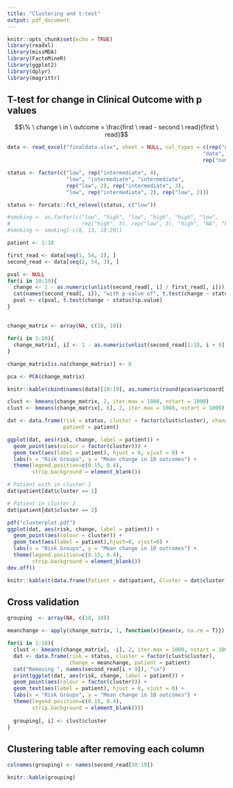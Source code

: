 ```yaml
---
title: "Clustering and t-test"
output: pdf_document
---
```



```r
knitr::opts_chunk$set(echo = TRUE)
library(readxl)
library(missMDA)
library(FactoMineR)
library(ggplot2)
library(dplyr)
library(magrittr)
```

## T-test for change in Clinical Outcome with p values

$$\% \ change \ in \ outcome = \frac{first \ read  - second \ read}{first \ read}$$

```r
data <- read_excel("finaldata.xlsx", sheet = NULL, col_types = c(rep("guess", 6), 
                                                               "date", rep("guess", 2), 
                                                               rep("numeric", 10)))

status <- factor(c("low", rep("intermediate", 4), 
                   "low", "intermediate", "intermediate", 
                   rep("low", 2), rep("intermediate", 3),
                   "low", rep("intermediate", 2), rep("low", 2)))

status <- forcats::fct_relevel(status, c("low"))

#smoking <- as.factor(c("low", "high", "low", "high", "high", "low", 
#                       rep("high", 3), rep("low", 3), "high", "NA", "high", "low"))
#smoking <- smoking[-c(8, 13, 18:20)]

patient <- 1:18

first_read <- data[seq(1, 54, 3), ]
second_read <- data[seq(2, 54, 3), ]

pval <- NULL
for(i in 10:19){
  change <- 1 - as.numeric(unlist(second_read[, i] / first_read[, i]))
  cat(names(second_read[, i]), "with p-value of", t.test(change ~ status)$p.value, "\n")
  pval <- c(pval, t.test(change ~ status)$p.value)
}


```


##

```r
change_matrix <- array(NA, c(18, 10))

for(i in 1:10){
  change_matrix[, i] <- 1 - as.numeric(unlist(second_read[1:18, i + 9] / first_read[1:18, i + 9]))
}

change_matrix[is.na(change_matrix)] <- 0
```

```r
pca <- PCA(change_matrix)

knitr::kable(cbind(names(data)[10:19], as.numeric(round(pca$var$coord[, 1], 3))))
```

```r
clust <- kmeans(change_matrix, 2, iter.max = 1000, nstart = 1000)
clust <- kmeans(change_matrix[, 6], 2, iter.max = 1000, nstart = 1000)

dat <- data.frame(risk = status, cluster = factor(clust$cluster), change = change_matrix[, 6], 
                  patient = patient)

```


```r
ggplot(dat, aes(risk, change, label = patient)) +
  geom_point(aes(colour = factor(cluster))) +
  geom_text(aes(label = patient), hjust = 0, vjust = 0) +
  labs(x = "Risk Groups", y = "Mean change in 10 outcomes") +
  theme(legend.position=c(0.15, 0.4),
        strip.background = element_blank())

# Patient with in cluster 1
dat$patient[dat$cluster == 1]

# Patient in cluster 2
dat$patient[dat$cluster == 2]


```

```r
pdf("clusterplot.pdf")
ggplot(dat, aes(risk, change, label = patient)) +
  geom_point(aes(colour = cluster)) +
  geom_text(aes(label = patient),hjust=0, vjust=0) +
  labs(x = "Risk Groups", y = "Mean change in 10 outcomes") +
  theme(legend.position=c(0.15, 0.4),
        strip.background = element_blank())
dev.off()
```

```r
knitr::kable(t(data.frame(Patient = dat$patient, Cluster = dat$cluster)))
```


## Cross validation
```r
grouping  <- array(NA, c(18, 10))

meanchange <- apply(change_matrix, 1, function(x){mean(x, na.rm = T)})

for(i in 1:10){
  clust <- kmeans(change_matrix[, -i], 2, iter.max = 1000, nstart = 1000)
  dat <- data.frame(risk = status, cluster = factor(clust$cluster), 
                    change = meanchange, patient = patient)
  cat("Removing ", names(second_read[i + 9]), "\n")
  print(ggplot(dat, aes(risk, change, label = patient)) +
  geom_point(aes(colour = factor(cluster))) +
  geom_text(aes(label = patient), hjust = 0, vjust = 0) +
  labs(x = "Risk Groups", y = "Mean change in 10 outcomes") +
  theme(legend.position=c(0.15, 0.4),
        strip.background = element_blank()))
  
  grouping[, i] <- clust$cluster
}
```

## Clustering table after removing each column
```r
colnames(grouping) <- names(second_read[10:19])

knitr::kable(grouping)
```
